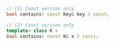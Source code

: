 ```cpp
// (1) Const version only
bool contains( const Key& key ) const;

// (2) Const version only
template< class K >
bool contains( const K& x ) const;
```
